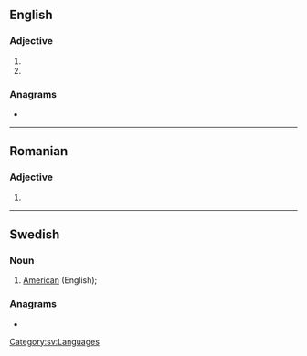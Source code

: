 {{also|amer|Amer|Amer.}}
==English==

===Adjective===
{{en-adj|-}}

# {{abbreviation of|en|American}}
# {{abbreviation of|en|Amerindian}}

===Anagrams===
* {{anagrams|en|a=aemr|Arem|Erma|Maré|Ream|mare|mear|rame|ramé|ream}}

----

==Romanian==

===Adjective===
{{head|ro|adjective}}

# {{abbreviation of|ro|american||American}}

----

==Swedish==

===Noun===
{{head|sv|noun}}

# {{lb|sv|lexicography}} [[American]] (English); {{abbreviation of|sv|amerikansk engelska}}

===Anagrams===
* {{anagrams|sv|a=aemr|arme|mera}}

[[Category:sv:Languages]]